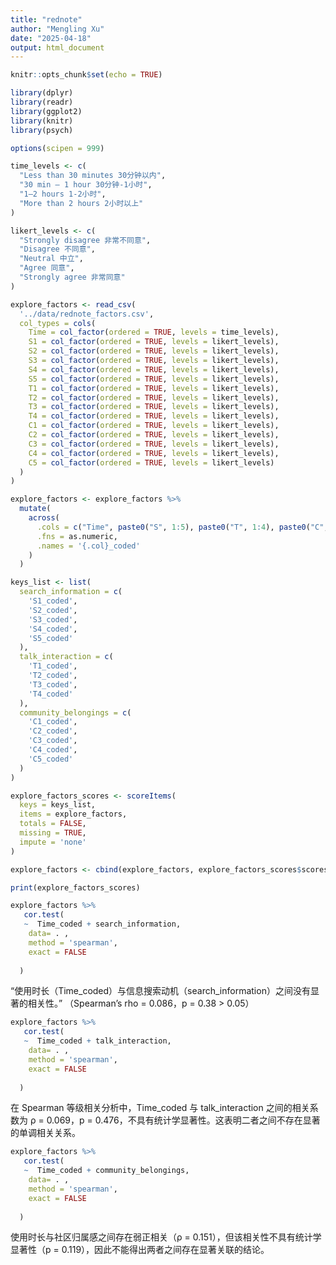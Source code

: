 ```yaml
---
title: "rednote"
author: "Mengling Xu"
date: "2025-04-18"
output: html_document
---
```


```r
knitr::opts_chunk$set(echo = TRUE)

library(dplyr)
library(readr)
library(ggplot2)
library(knitr)
library(psych)

options(scipen = 999)

time_levels <- c(
  "Less than 30 minutes 30分钟以内",
  "30 min – 1 hour 30分钟-1小时",
  "1–2 hours 1-2小时",
  "More than 2 hours 2小时以上"                             
)

likert_levels <- c(
  "Strongly disagree 非常不同意", 
  "Disagree 不同意", 
  "Neutral 中立", 
  "Agree 同意", 
  "Strongly agree 非常同意"
)                                

explore_factors <- read_csv(
  '../data/rednote_factors.csv',
  col_types = cols(
    Time = col_factor(ordered = TRUE, levels = time_levels),
    S1 = col_factor(ordered = TRUE, levels = likert_levels),
    S2 = col_factor(ordered = TRUE, levels = likert_levels),
    S3 = col_factor(ordered = TRUE, levels = likert_levels),
    S4 = col_factor(ordered = TRUE, levels = likert_levels),
    S5 = col_factor(ordered = TRUE, levels = likert_levels),
    T1 = col_factor(ordered = TRUE, levels = likert_levels),
    T2 = col_factor(ordered = TRUE, levels = likert_levels),
    T3 = col_factor(ordered = TRUE, levels = likert_levels),
    T4 = col_factor(ordered = TRUE, levels = likert_levels),
    C1 = col_factor(ordered = TRUE, levels = likert_levels),
    C2 = col_factor(ordered = TRUE, levels = likert_levels),
    C3 = col_factor(ordered = TRUE, levels = likert_levels),
    C4 = col_factor(ordered = TRUE, levels = likert_levels),
    C5 = col_factor(ordered = TRUE, levels = likert_levels)
  )
)

explore_factors <- explore_factors %>%
  mutate(
    across(
      .cols = c("Time", paste0("S", 1:5), paste0("T", 1:4), paste0("C", 1:5)),
      .fns = as.numeric,
      .names = '{.col}_coded'
    )
  )

keys_list <- list(
  search_information = c(
    'S1_coded',
    'S2_coded',
    'S3_coded',
    'S4_coded',
    'S5_coded'
  ),
  talk_interaction = c(
    'T1_coded',
    'T2_coded',
    'T3_coded',
    'T4_coded'
  ),
  community_belongings = c(
    'C1_coded',
    'C2_coded',
    'C3_coded',
    'C4_coded',
    'C5_coded'
  )
)

explore_factors_scores <- scoreItems(
  keys = keys_list,
  items = explore_factors,
  totals = FALSE,
  missing = TRUE,
  impute = 'none'
)

explore_factors <- cbind(explore_factors, explore_factors_scores$scores)

print(explore_factors_scores)
```



```r
explore_factors %>%
   cor.test(
   ~  Time_coded + search_information,
    data= . ,
    method = 'spearman',
    exact = FALSE
    
  )
```
“使用时长（Time_coded）与信息搜索动机（search_information）之间没有显著的相关性。”
（Spearman’s rho = 0.086，p = 0.38 > 0.05）


```r
explore_factors %>%
   cor.test(
   ~  Time_coded + talk_interaction,
    data= . ,
    method = 'spearman',
    exact = FALSE
    
  )
```
在 Spearman 等级相关分析中，Time_coded 与 talk_interaction 之间的相关系数为 ρ = 0.069，p = 0.476，不具有统计学显著性。这表明二者之间不存在显著的单调相关关系。

```r
explore_factors %>%
   cor.test(
   ~  Time_coded + community_belongings,
    data= . ,
    method = 'spearman',
    exact = FALSE
    
  )
```
使用时长与社区归属感之间存在弱正相关（ρ = 0.151），但该相关性不具有统计学显著性（p = 0.119），因此不能得出两者之间存在显著关联的结论。


